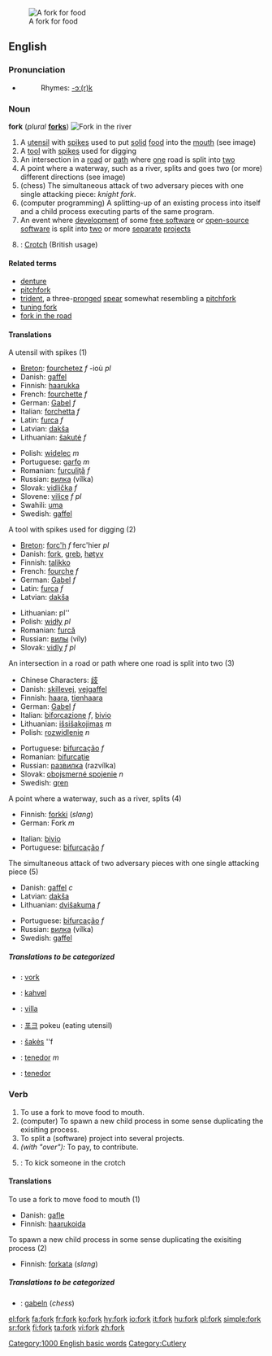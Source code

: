[[Image:Fork6233.jpg|thumb|right|A fork for food]]
==English==

===Pronunciation===
*{{audio|en-us-fork.ogg|Audio (US)}}
*:Rhymes: [[Rhymes:English:-ɔː(r)k|-ɔː(r)k]]

===Noun===
'''fork''' (''plural'' '''[[forks]]''')
[[Image:South Fork Trinity.jpg|thumb|right|Fork in the river]]
# A [[utensil]] with [[spike]]s used to put [[solid]] [[food]] into the [[mouth]] (see image)
# A [[tool]] with [[spike]]s used for digging
# An intersection in a [[road]] or [[path]] where [[one]] road is split into [[two]]
# A point where a waterway, such as a river, splits and goes two (or more) different directions (see image)
# (chess) The simultaneous attack of two adversary pieces with one single attacking piece: ''knight fork''. 
# (computer programming) A splitting-up of an existing process into itself and a child process executing parts of the same program.
# An event where [[development]] of some [[free software]] or [[open source|open-source]] [[software]] is split into [[two]] or more [[separate]] [[project]]s
# {{UK}}: [[crotch|Crotch]] (British usage)
 
====Related terms====
*[[denture]]
*[[pitchfork]]
*[[trident]], a three-[[prong]]ed [[spear]] somewhat resembling a [[pitchfork]]
*[[tuning fork]]
*[[fork in the road]]

====Translations====
;A utensil with spikes (1)
{{top}}
*[[Breton]]: [[fourchetez]] ''f'' -ioù ''pl''
*Danish: [[gaffel]] {{c}}
*Finnish: [[haarukka]]
*French: [[fourchette]] ''f''
*German: [[Gabel]] ''f''
*Italian: [[forchetta]] ''f''
*Latin: [[furca]] ''f''
*Latvian: [[dakša]] {{f}}
*Lithuanian: [[šakutė]] ''f''
{{mid}}
*Polish: [[widelec]] ''m''
*Portuguese: [[garfo]] ''m''
*Romanian: [[furculiţă]] ''f''
*Russian: [[вилка]] (vílka) {{f}}
*Slovak: [[vidlička]] ''f''
*Slovene: [[vilice]] ''f pl''
*Swahili: [[uma]]
*Swedish: [[gaffel]] {{c}}
{{bottom}}

;A tool with spikes used for digging (2)
{{top}}
*[[Breton]]: [[forc'h]] ''f'' ferc'hier ''pl''
*Danish: [[fork#Danish|fork]], [[greb]], [[høtyv]]
*Finnish: [[talikko]]
*French: [[fourche]] ''f''
*German: [[Gabel]] ''f''
*Latin: [[furca]] ''f''
*Latvian: [[dakša]] {{f}}
{{mid}}
*Lithuanian: pl''
*Polish: [[widły]] ''pl''
*Romanian: [[furcă]]
*Russian: [[вилы]] (víly) {{pl. only}}
*Slovak: [[vidly]] ''f pl''
{{bottom}}

;An intersection in a road or path where one road is split into two (3)
{{top}}
*Chinese Characters: [[歧]]
*Danish: [[skillevej]], [[vejgaffel]]
*Finnish: [[haara]], [[tienhaara]]
*German: [[Gabel]] ''f''
*Italian: [[biforcazione]] ''f'', [[bivio]] {{m}}
*Lithuanian: [[išsišakojimas]] ''m''
*Polish: [[rozwidlenie]] ''n''
{{mid}}
*Portuguese: [[bifurcação]] ''f''
*Romanian: [[bifurcaţie]]
*Russian: [[развилка]] (razvílka) {{f}}
*Slovak: [[obojsmerné spojenie]] ''n''
*Swedish: [[gren]] {{c}}
{{bottom}}

;A point where a waterway, such as a river, splits (4)
{{top}}
*Finnish: [[forkki]] (''slang'')
*German: Fork ''m''
{{mid}}
*Italian: [[bivio]] {{m}}
*Portuguese: [[bifurcação]] ''f''
{{bottom}}

;The simultaneous attack of two adversary pieces with one single attacking piece (5)
{{top}}
*Danish: [[gaffel]] ''c''
*Latvian: [[dakša]] {{f}}
*Lithuanian: [[dvišakuma]] ''f''
{{mid}}
*Portuguese: [[bifurcação]] ''f''
*Russian: [[вилка]] (vílka) {{f}}
*Swedish: [[gaffel]] {{c}}
{{bottom}}

=====Translations to be categorized=====
{{checktrans}}
{{top}}
*{{ttbc|Dutch}}: [[vork]]
*{{ttbc|Estonian}}: [[kahvel]]
*{{ttbc|Hungarian}}: [[villa]]
{{mid}}
*{{ttbc|Korean}}: [[포크]] pokeu (eating utensil)
*{{ttbc|Lithuanian}}: [[šakės]] ''f
*{{ttbc|Spanish}}: [[tenedor]] ''m''
*{{ttbc|Tagalog}}: [[tenedor]]
{{bottom}}

===Verb===
{{en-verb}}
# To use a fork to move food to mouth.
# (computer) To spawn a new child process in some sense duplicating the exisiting process.
# To split a (software) project into several projects.
# ''(with "over"):'' To pay, to contribute.
# {{UK}}: To kick someone in the crotch

====Translations====
;To use a fork to move food to mouth (1)
{{top}}
*Danish: [[gafle]]
*Finnish: [[haarukoida]]
{{mid}}
{{bottom}}

;To spawn a new child process in some sense duplicating the exisiting process (2)
{{top}}
*Finnish: [[forkata]] (''slang'')
{{mid}}
{{bottom}}

=====Translations to be categorized=====
{{checktrans}}
{{top}}
*{{ttbc|German}}: [[gabeln]] (''chess'')
{{mid}}
{{bottom}}

{{BE-ready}}
[[Category:1000 English basic words]]
[[Category:Cutlery]]

[[el:fork]]
[[fa:fork]]
[[fr:fork]]
[[ko:fork]]
[[hy:fork]]
[[io:fork]]
[[it:fork]]
[[hu:fork]]
[[pl:fork]]
[[simple:fork]]
[[sr:fork]]
[[fi:fork]]
[[ta:fork]]
[[vi:fork]]
[[zh:fork]]